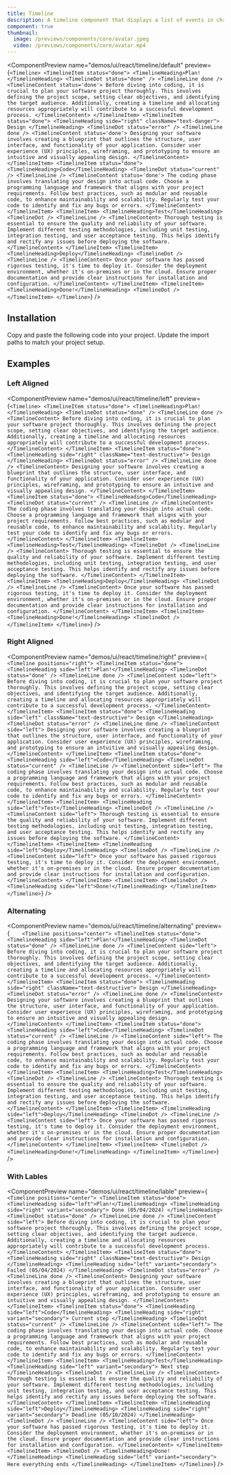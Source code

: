 ```yaml
---
title: Timeline
description: A timeline component that displays a list of events in chronological order.
component: true
thumbnail:
  image: /previews/components/core/avatar.jpeg
  video: /previews/components/core/avatar.mp4
---
```


<ComponentPreview
  name="demos/ui/react/timeline/default"
  preview={`<Timeline>
    <TimelineItem status="done">
        <TimelineHeading>Plan!</TimelineHeading>
        <TimelineDot status="done" />
        <TimelineLine done />
        <TimelineContent status='done'>
            Before diving into coding, it is crucial to plan your software project
            thoroughly. This involves defining the project scope, setting clear
            objectives, and identifying the target audience. Additionally,
            creating a timeline and allocating resources appropriately will
            contribute to a successful development process.
        </TimelineContent>
    </TimelineItem>
    <TimelineItem status="done">
        <TimelineHeading side="right" className="text-danger">
            Design
        </TimelineHeading>
        <TimelineDot status="error" />
        <TimelineLine done />
        <TimelineContent status='done'>
            Designing your software involves creating a blueprint that outlines
            the structure, user interface, and functionality of your application.
            Consider user experience (UX) principles, wireframing, and prototyping
            to ensure an intuitive and visually appealing design.
        </TimelineContent>
    </TimelineItem>
    <TimelineItem status="done">
        <TimelineHeading>Code</TimelineHeading>
        <TimelineDot status="current" />
        <TimelineLine />
        <TimelineContent status='done'>
            The coding phase involves translating your design into actual code.
            Choose a programming language and framework that aligns with your
            project requirements. Follow best practices, such as modular and
            reusable code, to enhance maintainability and scalability. Regularly
            test your code to identify and fix any bugs or errors.
        </TimelineContent>
    </TimelineItem>
    <TimelineItem>
        <TimelineHeading>Test</TimelineHeading>
        <TimelineDot />
        <TimelineLine />
        <TimelineContent>
            Thorough testing is essential to ensure the quality and reliability of
            your software. Implement different testing methodologies, including
            unit testing, integration testing, and user acceptance testing. This
            helps identify and rectify any issues before deploying the software.
        </TimelineContent>
    </TimelineItem>
    <TimelineItem>
        <TimelineHeading>Deploy</TimelineHeading>
        <TimelineDot />
        <TimelineLine />
        <TimelineContent>
            Once your software has passed rigorous testing, it's time to deploy
            it. Consider the deployment environment, whether it's on-premises or
            in the cloud. Ensure proper documentation and provide clear
            instructions for installation and configuration.
        </TimelineContent>
    </TimelineItem>
    <TimelineItem>
        <TimelineHeading>Done!</TimelineHeading>
        <TimelineDot />
    </TimelineItem>
</Timeline>`}
/>

## Installation

<Steps>
  <Step>Copy and paste the following code into your project.</Step>
  <ComponentSource name={["ui/react/timeline"]} extension={["tsx"]} />
  <Step>Update the import paths to match your project setup.</Step>
</Steps>

## Examples

### Left Aligned

<ComponentPreview
  name="demos/ui/react/timeline/left"
  preview={`<Timeline>
         <TimelineItem status="done">
            <TimelineHeading>Plan!</TimelineHeading>
            <TimelineDot status="done" />
            <TimelineLine done />
            <TimelineContent>
               Before diving into coding, it is crucial to plan your software project
               thoroughly. This involves defining the project scope, setting clear
               objectives, and identifying the target audience. Additionally,
               creating a timeline and allocating resources appropriately will
               contribute to a successful development process.
            </TimelineContent>
         </TimelineItem>
         <TimelineItem status="done">
            <TimelineHeading side="right" className="text-destructive">
               Design
            </TimelineHeading>
            <TimelineDot status="error" />
            <TimelineLine done />
            <TimelineContent>
               Designing your software involves creating a blueprint that outlines
               the structure, user interface, and functionality of your application.
               Consider user experience (UX) principles, wireframing, and prototyping
               to ensure an intuitive and visually appealing design.
            </TimelineContent>
         </TimelineItem>
         <TimelineItem status="done">
            <TimelineHeading>Code</TimelineHeading>
            <TimelineDot status="current" />
            <TimelineLine />
            <TimelineContent>
               The coding phase involves translating your design into actual code.
               Choose a programming language and framework that aligns with your
               project requirements. Follow best practices, such as modular and
               reusable code, to enhance maintainability and scalability. Regularly
               test your code to identify and fix any bugs or errors.
            </TimelineContent>
         </TimelineItem>
         <TimelineItem>
            <TimelineHeading>Test</TimelineHeading>
            <TimelineDot />
            <TimelineLine />
            <TimelineContent>
               Thorough testing is essential to ensure the quality and reliability of
               your software. Implement different testing methodologies, including
               unit testing, integration testing, and user acceptance testing. This
               helps identify and rectify any issues before deploying the software.
            </TimelineContent>
         </TimelineItem>
         <TimelineItem>
            <TimelineHeading>Deploy</TimelineHeading>
            <TimelineDot />
            <TimelineLine />
            <TimelineContent>
               Once your software has passed rigorous testing, it's time to deploy
               it. Consider the deployment environment, whether it's on-premises or
               in the cloud. Ensure proper documentation and provide clear
               instructions for installation and configuration.
            </TimelineContent>
         </TimelineItem>
         <TimelineItem>
            <TimelineHeading>Done!</TimelineHeading>
            <TimelineDot />
         </TimelineItem>
      </Timeline>`}
/>

### Right Aligned

<ComponentPreview
  name="demos/ui/react/timeline/right"
  preview={` <Timeline positions="right">
         <TimelineItem status="done">
            <TimelineHeading side="left">Plan!</TimelineHeading>
            <TimelineDot status="done" />
            <TimelineLine done />
            <TimelineContent side="left">
               Before diving into coding, it is crucial to plan your software project
               thoroughly. This involves defining the project scope, setting clear
               objectives, and identifying the target audience. Additionally,
               creating a timeline and allocating resources appropriately will
               contribute to a successful development process.
            </TimelineContent>
         </TimelineItem>
         <TimelineItem status="done">
            <TimelineHeading side="left" className="text-destructive">
               Design
            </TimelineHeading>
            <TimelineDot status="error" />
            <TimelineLine done />
            <TimelineContent side="left">
               Designing your software involves creating a blueprint that outlines
               the structure, user interface, and functionality of your application.
               Consider user experience (UX) principles, wireframing, and prototyping
               to ensure an intuitive and visually appealing design.
            </TimelineContent>
         </TimelineItem>
         <TimelineItem status="done">
            <TimelineHeading side="left">Code</TimelineHeading>
            <TimelineDot status="current" />
            <TimelineLine />
            <TimelineContent side="left">
               The coding phase involves translating your design into actual code.
               Choose a programming language and framework that aligns with your
               project requirements. Follow best practices, such as modular and
               reusable code, to enhance maintainability and scalability. Regularly
               test your code to identify and fix any bugs or errors.
            </TimelineContent>
         </TimelineItem>
         <TimelineItem>
            <TimelineHeading side="left">Test</TimelineHeading>
            <TimelineDot />
            <TimelineLine />
            <TimelineContent side="left">
               Thorough testing is essential to ensure the quality and reliability of
               your software. Implement different testing methodologies, including
               unit testing, integration testing, and user acceptance testing. This
               helps identify and rectify any issues before deploying the software.
            </TimelineContent>
         </TimelineItem>
         <TimelineItem>
            <TimelineHeading side="left">Deploy</TimelineHeading>
            <TimelineDot />
            <TimelineLine />
            <TimelineContent side="left">
               Once your software has passed rigorous testing, it's time to deploy
               it. Consider the deployment environment, whether it's on-premises or
               in the cloud. Ensure proper documentation and provide clear
               instructions for installation and configuration.
            </TimelineContent>
         </TimelineItem>
         <TimelineItem>
            <TimelineDot />
            <TimelineHeading side="left">Done!</TimelineHeading>
         </TimelineItem>
      </Timeline>`}
/>

### Alternating

<ComponentPreview
  name="demos/ui/react/timeline/alternating"
  preview={`    <Timeline positions="center">
         <TimelineItem status="done">
            <TimelineHeading side="left">Plan!</TimelineHeading>
            <TimelineDot status="done" />
            <TimelineLine done />
            <TimelineContent side="left">
               Before diving into coding, it is crucial to plan your software project
               thoroughly. This involves defining the project scope, setting clear
               objectives, and identifying the target audience. Additionally,
               creating a timeline and allocating resources appropriately will
               contribute to a successful development process.
            </TimelineContent>
         </TimelineItem>
         <TimelineItem status="done">
            <TimelineHeading side="right" className="text-destructive">
               Design
            </TimelineHeading>
            <TimelineDot status="error" />
            <TimelineLine done />
            <TimelineContent>
               Designing your software involves creating a blueprint that outlines
               the structure, user interface, and functionality of your application.
               Consider user experience (UX) principles, wireframing, and prototyping
               to ensure an intuitive and visually appealing design.
            </TimelineContent>
         </TimelineItem>
         <TimelineItem status="done">
            <TimelineHeading side="left">Code</TimelineHeading>
            <TimelineDot status="current" />
            <TimelineLine />
            <TimelineContent side="left">
               The coding phase involves translating your design into actual code.
               Choose a programming language and framework that aligns with your
               project requirements. Follow best practices, such as modular and
               reusable code, to enhance maintainability and scalability. Regularly
               test your code to identify and fix any bugs or errors.
            </TimelineContent>
         </TimelineItem>
         <TimelineItem>
            <TimelineHeading>Test</TimelineHeading>
            <TimelineDot />
            <TimelineLine />
            <TimelineContent>
               Thorough testing is essential to ensure the quality and reliability of
               your software. Implement different testing methodologies, including
               unit testing, integration testing, and user acceptance testing. This
               helps identify and rectify any issues before deploying the software.
            </TimelineContent>
         </TimelineItem>
         <TimelineItem>
            <TimelineHeading side="left">Deploy</TimelineHeading>
            <TimelineDot />
            <TimelineLine />
            <TimelineContent side="left">
               Once your software has passed rigorous testing, it's time to deploy
               it. Consider the deployment environment, whether it's on-premises or
               in the cloud. Ensure proper documentation and provide clear
               instructions for installation and configuration.
            </TimelineContent>
         </TimelineItem>
         <TimelineItem>
            <TimelineDot />
            <TimelineHeading>Done!</TimelineHeading>
         </TimelineItem>
      </Timeline>`}
/>

### With Lables

<ComponentPreview
  name="demos/ui/react/timeline/lable"
  preview={` <Timeline positions="center">
         <TimelineItem status="done">
            <TimelineHeading side="left">Plan!</TimelineHeading>
            <TimelineHeading side="right" variant="secondary">
               Done (05/04/2024)
            </TimelineHeading>
            <TimelineDot status="done" />
            <TimelineLine done />
            <TimelineContent side="left">
               Before diving into coding, it is crucial to plan your software project
               thoroughly. This involves defining the project scope, setting clear
               objectives, and identifying the target audience. Additionally,
               creating a timeline and allocating resources appropriately will
               contribute to a successful development process.
            </TimelineContent>
         </TimelineItem>
         <TimelineItem status="done">
            <TimelineHeading side="right" className="text-destructive">
               Design
            </TimelineHeading>
            <TimelineHeading side="left" variant="secondary">
               Failed (05/04/2024)
            </TimelineHeading>
            <TimelineDot status="error" />
            <TimelineLine done />
            <TimelineContent>
               Designing your software involves creating a blueprint that outlines
               the structure, user interface, and functionality of your application.
               Consider user experience (UX) principles, wireframing, and prototyping
               to ensure an intuitive and visually appealing design.
            </TimelineContent>
         </TimelineItem>
         <TimelineItem status="done">
            <TimelineHeading side="left">Code</TimelineHeading>
            <TimelineHeading side="right" variant="secondary">
               Current step
            </TimelineHeading>
            <TimelineDot status="current" />
            <TimelineLine />
            <TimelineContent side="left">
               The coding phase involves translating your design into actual code.
               Choose a programming language and framework that aligns with your
               project requirements. Follow best practices, such as modular and
               reusable code, to enhance maintainability and scalability. Regularly
               test your code to identify and fix any bugs or errors.
            </TimelineContent>
         </TimelineItem>
         <TimelineItem>
            <TimelineHeading>Test</TimelineHeading>
            <TimelineHeading side="left" variant="secondary">
               Next step
            </TimelineHeading>
            <TimelineDot />
            <TimelineLine />
            <TimelineContent>
               Thorough testing is essential to ensure the quality and reliability of
               your software. Implement different testing methodologies, including
               unit testing, integration testing, and user acceptance testing. This
               helps identify and rectify any issues before deploying the software.
            </TimelineContent>
         </TimelineItem>
         <TimelineItem>
            <TimelineHeading side="left">Deploy</TimelineHeading>
            <TimelineHeading side="right" variant="secondary">
               Deadline (05/10/2024)
            </TimelineHeading>
            <TimelineDot />
            <TimelineLine />
            <TimelineContent side="left">
               Once your software has passed rigorous testing, it's time to deploy
               it. Consider the deployment environment, whether it's on-premises or
               in the cloud. Ensure proper documentation and provide clear
               instructions for installation and configuration.
            </TimelineContent>
         </TimelineItem>
         <TimelineItem>
            <TimelineDot />
            <TimelineHeading>Done!</TimelineHeading>
            <TimelineHeading side="left" variant="secondary">
               Here everything ends
            </TimelineHeading>
         </TimelineItem>
      </Timeline>`}
/>